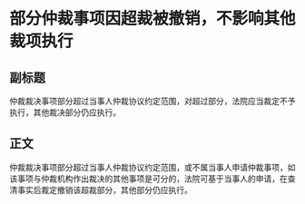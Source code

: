 # 部分仲裁事项因超裁被撤销，不影响其他裁项执行
## 副标题
仲裁裁决事项部分超过当事人仲裁协议约定范围，对超过部分，法院应当裁定不予执行，其他裁决部分仍应执行。
## 正文
仲裁裁决事项部分超过当事人仲裁协议约定范围，或不属当事人申请仲裁事项，如该事项与仲裁机构作出裁决的其他事项是可分的，法院可基于当事人的申请，在查清事实后裁定撤销该超裁部分，其他部分仍应执行。